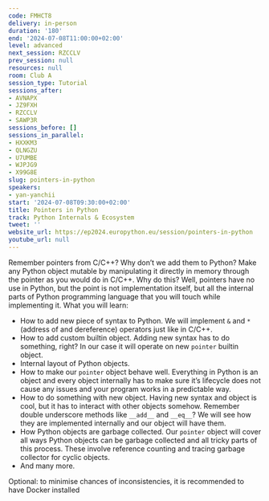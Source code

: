 ```yaml
---
code: FMHCT8
delivery: in-person
duration: '180'
end: '2024-07-08T11:00:00+02:00'
level: advanced
next_session: RZCCLV
prev_session: null
resources: null
room: Club A
session_type: Tutorial
sessions_after:
- AVNAPX
- JZ9FXH
- RZCCLV
- SAWP3R
sessions_before: []
sessions_in_parallel:
- HXXKM3
- QLNGZU
- U7UMBE
- WJPJG9
- X99G8E
slug: pointers-in-python
speakers:
- yan-yanchii
start: '2024-07-08T09:30:00+02:00'
title: Pointers in Python
track: Python Internals & Ecosystem
tweet: ''
website_url: https://ep2024.europython.eu/session/pointers-in-python
youtube_url: null
---
```


Remember pointers from C/C++? Why don’t we add them to Python? Make any Python object mutable by manipulating it directly in memory through the pointer as you would do in C/C++. Why do this? Well, pointers have no use in Python, but the point is not implementation itself, but all the internal parts of Python programming language that you will touch while implementing it. What you will learn:

- How to add new piece of syntax to Python. We will implement `&` and `*` (address of and dereference) operators just like in C/C++.
- How to add custom builtin object. Adding new syntax has to do something, right? In our case it will operate on new `pointer` builtin object.
- Internal layout of Python objects.
- How to make our `pointer` object behave well. Everything in Python is an object and every object internally has to make sure it’s lifecycle does not cause any issues and your program works in a predictable way.
- How to do something with new object. Having new syntax and object is cool, but it has to interact with other objects somehow. Remember double underscore methods like `__add__` and `__eq__`? We will see how they are implemented internally and our object will have them.
- How Python objects are garbage collected. Our `pointer` object will cover all ways Python objects can be garbage collected and all tricky parts of this process. These involve reference counting and tracing garbage collector for cyclic objects.
- And many more.

Optional: to minimise chances of inconsistencies, it is recommended to have Docker installed
